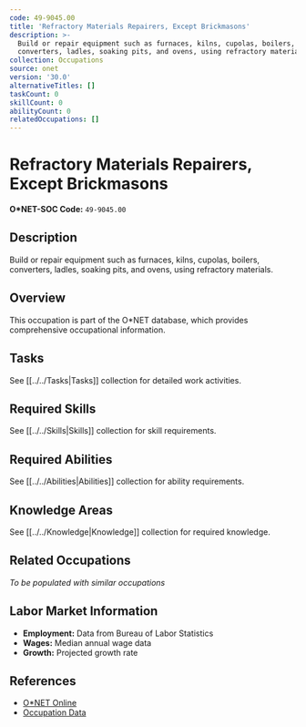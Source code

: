 ```yaml
---
code: 49-9045.00
title: 'Refractory Materials Repairers, Except Brickmasons'
description: >-
  Build or repair equipment such as furnaces, kilns, cupolas, boilers,
  converters, ladles, soaking pits, and ovens, using refractory materials.
collection: Occupations
source: onet
version: '30.0'
alternativeTitles: []
taskCount: 0
skillCount: 0
abilityCount: 0
relatedOccupations: []
---
```

# Refractory Materials Repairers, Except Brickmasons

**O*NET-SOC Code:** `49-9045.00`

## Description

Build or repair equipment such as furnaces, kilns, cupolas, boilers, converters, ladles, soaking pits, and ovens, using refractory materials.

## Overview

This occupation is part of the O*NET database, which provides comprehensive occupational information.

## Tasks

See [[../../Tasks|Tasks]] collection for detailed work activities.

## Required Skills

See [[../../Skills|Skills]] collection for skill requirements.

## Required Abilities

See [[../../Abilities|Abilities]] collection for ability requirements.

## Knowledge Areas

See [[../../Knowledge|Knowledge]] collection for required knowledge.

## Related Occupations

*To be populated with similar occupations*

## Labor Market Information

- **Employment:** Data from Bureau of Labor Statistics
- **Wages:** Median annual wage data
- **Growth:** Projected growth rate

## References

- [O*NET Online](https://www.onetonline.org/link/summary/49-9045.00)
- [Occupation Data](https://www.onetcenter.org/)
